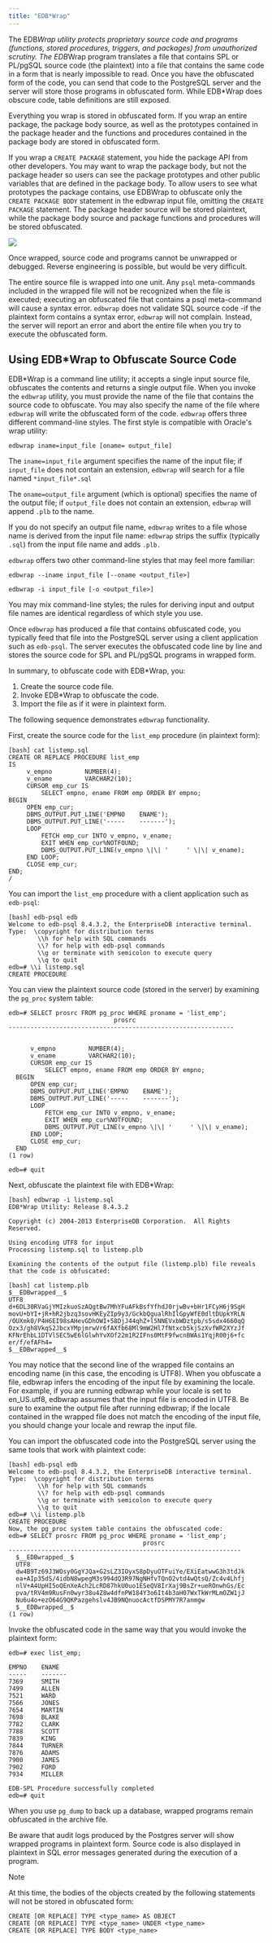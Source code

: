 ```yaml
---
title: "EDB*Wrap"
---
```


<div id="edb_wrap" class="registered_link"></div>

The EDB*Wrap utility protects proprietary source code and programs (functions, stored procedures, triggers, and packages) from unauthorized scrutiny. The EDB*Wrap program translates a file that contains SPL or PL/pgSQL source code (the plaintext) into a file that contains the same code in a form that is nearly impossible to read. Once you have the obfuscated form of the code, you can send that code to the PostgreSQL server and the server will store those programs in obfuscated form. While EDB\*Wrap does obscure code, table definitions are still exposed.

Everything you wrap is stored in obfuscated form. If you wrap an entire package, the package body source, as well as the prototypes contained in the package header and the functions and procedures contained in the package body are stored in obfuscated form.

If you wrap a `CREATE PACKAGE` statement, you hide the package API from other developers. You may want to wrap the package body, but not the package header so users can see the package prototypes and other public variables that are defined in the package body. To allow users to see what prototypes the package contains, use EDBWrap to obfuscate only the `CREATE PACKAGE BODY` statement in the edbwrap input file, omitting the `CREATE PACKAGE` statement. The package header source will be stored plaintext, while the package body source and package functions and procedures will be stored obfuscated.

![](images/epas_tools_utility_edb_wrap.png)

Once wrapped, source code and programs cannot be unwrapped or debugged. Reverse engineering is possible, but would be very difficult.

The entire source file is wrapped into one unit. Any `psql` meta-commands included in the wrapped file will not be recognized when the file is executed; executing an obfuscated file that contains a psql meta-command will cause a syntax error. `edbwrap` does not validate SQL source code -if the plaintext form contains a syntax error, `edbwrap` will not complain. Instead, the server will report an error and abort the entire file when you try to execute the obfuscated form.

<div id="using_edbwrap_to_obfuscate_source_code" class="registered_link"></div>

## Using EDB\*Wrap to Obfuscate Source Code

EDB\*Wrap is a command line utility; it accepts a single input source file, obfuscates the contents and returns a single output file. When you invoke the `edbwrap` utility, you must provide the name of the file that contains the source code to obfuscate. You may also specify the name of the file where `edbwrap` will write the obfuscated form of the code. `edbwrap` offers three different command-line styles. The first style is compatible with Oracle's wrap utility:

```text
edbwrap iname=input_file [oname= output_file]
```

The `iname=input_file` argument specifies the name of the input file; if `input_file` does not contain an extension, `edbwrap` will search for a file named `*input_file*.sql`

The `oname=output_file` argument (which is optional) specifies the name of the output file; if `output_file` does not contain an extension, `edbwrap` will append `.plb` to the name.

If you do not specify an output file name, `edbwrap` writes to a file whose name is derived from the input file name: `edbwrap` strips the suffix (typically `.sql`) from the input file name and adds `.plb.`

`edbwrap` offers two other command-line styles that may feel more familiar:

```text
edbwrap --iname input_file [--oname <output_file>]

edbwrap -i input_file [-o <output_file>]
```

You may mix command-line styles; the rules for deriving input and output file names are identical regardless of which style you use.

Once `edbwrap` has produced a file that contains obfuscated code, you typically feed that file into the PostgreSQL server using a client application such as `edb-psql`. The server executes the obfuscated code line by line and stores the source code for SPL and PL/pgSQL programs in wrapped form.

In summary, to obfuscate code with EDB\*Wrap, you:

1.  Create the source code file.
2.  Invoke EDB\*Wrap to obfuscate the code.
3.  Import the file as if it were in plaintext form.

The following sequence demonstrates `edbwrap` functionality.

First, create the source code for the `list_emp` procedure (in plaintext form):

```text
[bash] cat listemp.sql
CREATE OR REPLACE PROCEDURE list_emp
IS                                  
     v_empno         NUMBER(4);      
     v_ename         VARCHAR2(10);   
     CURSOR emp_cur IS               
         SELECT empno, ename FROM emp ORDER BY empno;
BEGIN                                               
     OPEN emp_cur;                                   
     DBMS_OUTPUT.PUT_LINE('EMPNO    ENAME');         
     DBMS_OUTPUT.PUT_LINE('-----    -------');       
     LOOP                                            
         FETCH emp_cur INTO v_empno, v_ename;        
         EXIT WHEN emp_cur%NOTFOUND;                 
         DBMS_OUTPUT.PUT_LINE(v_empno \|\| '     ' \|\| v_ename);
     END LOOP;                                               
     CLOSE emp_cur;                                          
END;                                                        
/                                                           
```

You can import the `list_emp` procedure with a client application such as `edb-psql`:

```text
[bash] edb-psql edb
Welcome to edb-psql 8.4.3.2, the EnterpriseDB interactive terminal.
Type:  \copyright for distribution terms
        \\h for help with SQL commands    
        \\? for help with edb-psql commands
        \\g or terminate with semicolon to execute query
        \\q to quit                                     
edb=# \\i listemp.sql
CREATE PROCEDURE
```

You can view the plaintext source code (stored in the server) by examining the `pg_proc` system table:

```text
edb=# SELECT prosrc FROM pg_proc WHERE proname = 'list_emp';
                             prosrc                            
--------------------------------------------------------------                                                    

      v_empno         NUMBER(4);                               
      v_ename         VARCHAR2(10);                            
      CURSOR emp_cur IS                                        
          SELECT empno, ename FROM emp ORDER BY empno;         
  BEGIN                                                        
      OPEN emp_cur;                                            
      DBMS_OUTPUT.PUT_LINE('EMPNO    ENAME');                  
      DBMS_OUTPUT.PUT_LINE('-----    -------');                
      LOOP                                                     
          FETCH emp_cur INTO v_empno, v_ename;                 
          EXIT WHEN emp_cur%NOTFOUND;                          
          DBMS_OUTPUT.PUT_LINE(v_empno \|\| '     ' \|\| v_ename); 
      END LOOP;                                                
      CLOSE emp_cur;                                           
  END                                                          
(1 row)                                                       

edb=# quit
```

Next, obfuscate the plaintext file with EDB\*Wrap:

```text
[bash] edbwrap -i listemp.sql                                        
EDB*Wrap Utility: Release 8.4.3.2

Copyright (c) 2004-2013 EnterpriseDB Corporation.  All Rights Reserved.

Using encoding UTF8 for input
Processing listemp.sql to listemp.plb

Examining the contents of the output file (listemp.plb) file reveals
that the code is obfuscated:

[bash] cat listemp.plb 
$__EDBwrapped__$                     
UTF8                                 
d+6DL30RVaGjYMIzkuoSzAQgtBw7MhYFuAFkBsfYfhdJ0rjwBv+bHr1FCyH6j9SgH
movU+bYI+jR+hR2jbzq3sovHKEyZIp9y3/GckbQgualRhIlGpyWfE0dltDUpkYRLN
/OUXmk0/P4H6EI98sAHevGDhOWI+58DjJ44qhZ+l5NNEVxbWDztpb/s5sdx4660qQ
Ozx3/gh8VkqS2JbcxYMpjmrwVr6fAXfb68Ml9mW2Hl7fNtxcb5kjSzXvfWR2XYzJf
KFNrEhbL1DTVlSEC5wE6lGlwhYvXOf22m1R2IFns0MtF9fwcnBWAs1YqjR00j6+fc
er/f/efAFh4=
$__EDBwrapped__$
```

You may notice that the second line of the wrapped file contains an encoding name (in this case, the encoding is UTF8). When you obfuscate a file, edbwrap infers the encoding of the input file by examining the locale. For example, if you are running edbwrap while your locale is set to en_US.utf8, edbwrap assumes that the input file is encoded in UTF8. Be sure to examine the output file after running edbwrap; if the locale contained in the wrapped file does not match the encoding of the input file, you should change your locale and rewrap the input file.

You can import the obfuscated code into the PostgreSQL server using the same tools that work with plaintext code:

```text
[bash] edb-psql edb
Welcome to edb-psql 8.4.3.2, the EnterpriseDB interactive terminal.
Type:  \copyright for distribution terms
        \\h for help with SQL commands
        \\? for help with edb-psql commands
        \\g or terminate with semicolon to execute query
        \\q to quit
edb=# \\i listemp.plb
CREATE PROCEDURE
Now, the pg_proc system table contains the obfuscated code:
edb=# SELECT prosrc FROM pg_proc WHERE proname = 'list_emp';
                                     prosrc
----------------------------------------------------------------
  $__EDBwrapped__$
  UTF8
  dw4B9Tz69J3WOsy0GgYJQa+G2sLZ3IOyxS8pDyuOTFuiYe/EXiEatwwG3h3tdJk
  ea+AIp35dS/4idbN8wpegM3s994dQ3R97NgNHfvTQnO2vtd4wQtsQ/Zc4v4Lhfj
  nlV+A4UpHI5oQEnXeAch2LcRD87hkU0uo1ESeQV8IrXaj9BsZr+ueROnwhGs/Ec
  pva/tRV4m9RusFn0wyr38u4Z8w4dfnPW184Y3o6It4b3aH07WxTkWrMLmOZW1jJ
  Nu6u4o+ezO64G9QKPazgehslv4JB9NQnuocActfDSPMY7R7anmgw
  $__EDBwrapped__$
(1 row)
```

Invoke the obfuscated code in the same way that you would invoke the plaintext form:

```text
edb=# exec list_emp;

EMPNO    ENAME
-----    -------
7369     SMITH
7499     ALLEN
7521     WARD
7566     JONES
7654     MARTIN
7698     BLAKE
7782     CLARK
7788     SCOTT
7839     KING
7844     TURNER
7876     ADAMS
7900     JAMES
7902     FORD
7934     MILLER

EDB-SPL Procedure successfully completed
edb=# quit
```

When you use `pg_dump` to back up a database, wrapped programs remain obfuscated in the archive file.

Be aware that audit logs produced by the Postgres server will show wrapped programs in plaintext form. Source code is also displayed in plaintext in SQL error messages generated during the execution of a program.

<div class="note">

<div class="title">

Note

</div>

At this time, the bodies of the objects created by the following statements will not be stored in obfuscated form:

```text
CREATE [OR REPLACE] TYPE <type_name> AS OBJECT
CREATE [OR REPLACE] TYPE <type_name> UNDER <type_name>
CREATE [OR REPLACE] TYPE BODY <type_name>
```

</div>
